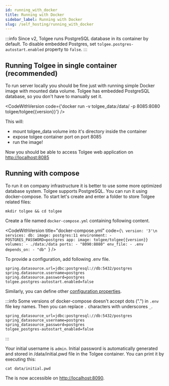 ```yaml
---
id: running_with_docker
title: Running with Docker
sidebar_label: Running with Docker
slug: /self_hosting/running_with_docker
---
```



:::info
Since v2, Tolgee runs PostgreSQL database in its container by default. To disable embedded Postgres, set
`tolgee.postgres-autostart.enabled` property to `false`.
:::

## Running Tolgee in single container (recommended)
To run server locally you should be fine just with running simple Docker image with mounted data volume.
Tolgee has embedded PostgreSQL database, so you don't have to manually set it.

<CodeWithVersion code={'docker run -v tolgee_data:/data/ -p 8085:8080 tolgee/tolgee{{version}}'} />

This will:
 - mount tolgee_data volume into it's directory inside the container
 - expose tolgee container port on port 8085
 - run the image!

Now you should be able to access Tolgee web application on [http://localhost:8085](http://localhost:8085)

## Running with compose
To run it on company infrastructure it is better to use some more optimized database system. Tolgee supports PostgreSQL.
You can run it using docker-compose.
To start let's create and enter a folder to store Tolgee related files:
```
mkdir tolgee && cd tolgee
```

Create a file named `docker-compose.yml` containing following content.

<CodeWithVersion title="docker-compose.yml" code={`\
version: '3'\n
services:
  db:
    image: postgres:11
    environment:
      - POSTGRES_PASSWORD=postgres
  app:
    image: tolgee/tolgee{{version}}
    volumes:
      - ./data:/data
    ports:
      - "8090:8080"
    env_file:
      - .env
    depends_on:
      - "db"
`} />

To provide a configuration, add following .env file.
```properties title=".env"
spring.datasource.url=jdbc:postgresql://db:5432/postgres
spring.datasource.username=postgres
spring.datasource.password=postgres
tolgee.postgres-autostart.enabled=false
```
Similarly, you can define other [configuration properties](configuration).

:::info
Some versions of docker-compose doesn't accept dots (".") in `.env` file key names. Then you can replace `.` characters with
underscores `_`.
```properties title=".env"
spring_datasource_url=jdbc:postgresql://db:5432/postgres
spring_datasource_username=postgres
spring_datasource_password=postgres
tolgee_postgres-autostart_enabled=false
```
:::

Your initial username is `admin`. Initial password is automatically generated and stored in /data/initial.pwd file in the
Tolgee container. You can print it by executing this:
```
cat data/initial.pwd
```

The is now accessible on [http://localhost:8090](http://localhost:8090).
